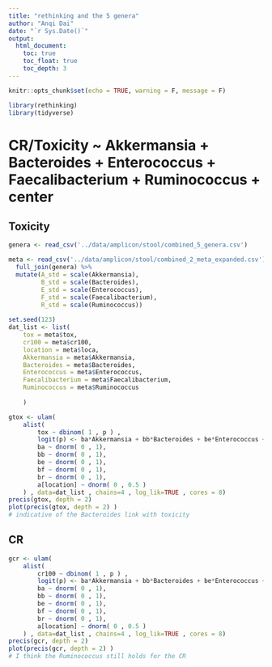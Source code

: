 ```yaml
---
title: "rethinking and the 5 genera"
author: "Anqi Dai"
date: "`r Sys.Date()`"
output:
  html_document:
    toc: true
    toc_float: true
    toc_depth: 3
---
```


```r
knitr::opts_chunk$set(echo = TRUE, warning = F, message = F)
```

```r
library(rethinking)
library(tidyverse)  
```

# CR/Toxicity ~ Akkermansia + Bacteroides + Enterococcus + Faecalibacterium + Ruminococcus + center

## Toxicity

```r
genera <- read_csv('../data/amplicon/stool/combined_5_genera.csv')

meta <- read_csv('../data/amplicon/stool/combined_2_meta_expanded.csv')  %>% 
  full_join(genera) %>% 
  mutate(A_std = scale(Akkermansia),
         B_std = scale(Bacteroides),
         E_std = scale(Enterococcus),
         F_std = scale(Faecalibacterium),
         R_std = scale(Ruminococcus))
 
set.seed(123)   
dat_list <- list(
    tox = meta$tox,
    cr100 = meta$cr100,
    location = meta$loca,
    Akkermansia = meta$Akkermansia,
    Bacteroides = meta$Bacteroides,
    Enterococcus = meta$Enterococcus,
    Faecalibacterium = meta$Faecalibacterium,
    Ruminococcus = meta$Ruminococcus
    
    ) 
```

```r
gtox <- ulam(
    alist(
        tox ~ dbinom( 1 , p ) ,
        logit(p) <- ba*Akkermansia + bb*Bacteroides + be*Enterococcus + bf*Faecalibacterium + br*Ruminococcus + a[location] ,
        ba ~ dnorm( 0 , 1),
        bb ~ dnorm( 0 , 1),
        be ~ dnorm( 0 , 1),
        bf ~ dnorm( 0 , 1),
        br ~ dnorm( 0 , 1),
        a[location] ~ dnorm( 0 , 0.5 )
    ) , data=dat_list , chains=4 , log_lik=TRUE , cores = 8)
precis(gtox, depth = 2)
plot(precis(gtox, depth = 2) )  
# indicative of the Bacteroides link with toxicity  
```

## CR

```r
gcr <- ulam(
    alist(
        cr100 ~ dbinom( 1 , p ) ,
        logit(p) <- ba*Akkermansia + bb*Bacteroides + be*Enterococcus + bf*Faecalibacterium + br*Ruminococcus + a[location] ,
        ba ~ dnorm( 0 , 1),
        bb ~ dnorm( 0 , 1),
        be ~ dnorm( 0 , 1),
        bf ~ dnorm( 0 , 1),
        br ~ dnorm( 0 , 1),
        a[location] ~ dnorm( 0 , 0.5 )
    ) , data=dat_list , chains=4 , log_lik=TRUE , cores = 8)
precis(gcr, depth = 2)
plot(precis(gcr, depth = 2) ) 
# I think the Ruminococcus still holds for the CR
```



